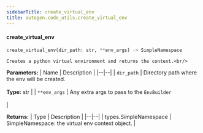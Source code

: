 ```yaml
---
sidebarTitle: create_virtual_env
title: autogen.code_utils.create_virtual_env
---
```


<code class="doc-symbol doc-symbol-heading doc-symbol-function"></code>
#### create_virtual_env

```python
create_virtual_env(dir_path: str, **env_args) -> SimpleNamespace
```

    Creates a python virtual environment and returns the context.<br/>

<b>Parameters:</b>
| Name | Description |
|--|--|
| `dir_path` | Directory path where the env will be created.<br/><br/>**Type:** str |
| `**env_args` | Any extra args to pass to the `EnvBuilder`<br/><br/> |

<b>Returns:</b>
| Type | Description |
|--|--|
| types.SimpleNamespace | SimpleNamespace: the virtual env context object. |

<br />